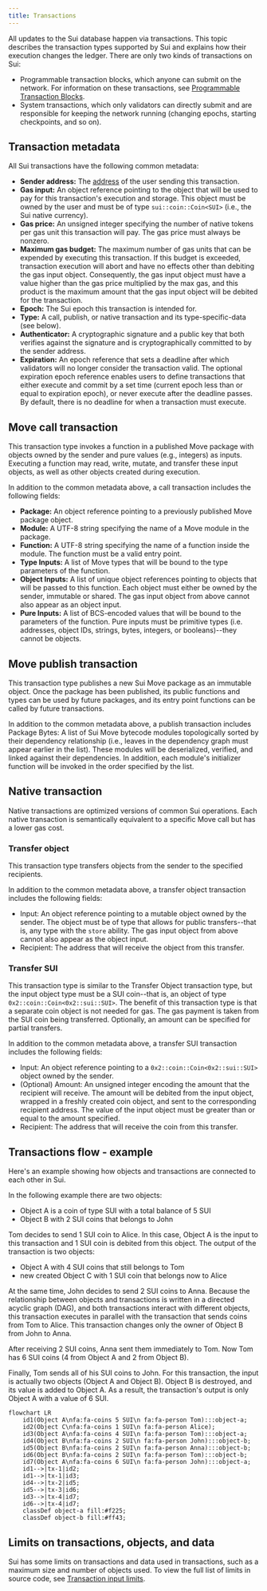 ```yaml
---
title: Transactions
---
```


All updates to the Sui database happen via transactions. This topic describes the transaction types supported by Sui and explains how their execution changes the ledger.  There are only two kinds of transactions on Sui:

- Programmable transaction blocks, which anyone can submit on the network.  For information on these transactions, see [Programmable Transaction Blocks](./transactions/prog-txn-blocks.mdx).
- System transactions, which only validators can directly submit and are responsible for keeping the network running (changing epochs, starting checkpoints, and so on).

## Transaction metadata

All Sui transactions have the following common metadata:

- **Sender address:** The [address](guides/developer/getting-started/get-address.mdx) of the user sending this transaction.
- **Gas input:** An object reference pointing to the object that will be used to pay for this transaction's execution and storage. This object must be owned by the user and must be of type `sui::coin::Coin<SUI>` (i.e., the Sui native currency).
- **Gas price:** An unsigned integer specifying the number of native tokens per gas unit this transaction will pay. The gas price must always be nonzero.
- **Maximum gas budget:** The maximum number of gas units that can be expended by executing this transaction. If this budget is exceeded, transaction execution will abort and have no effects other than debiting the gas input object. Consequently, the gas input object must have a value higher than the gas price multiplied by the max gas, and this product is the maximum amount that the gas input object will be debited for the transaction.
- **Epoch:** The Sui epoch this transaction is intended for.
- **Type:** A call, publish, or native transaction and its type-specific-data (see below).
- **Authenticator:** A cryptographic signature and a public key that both verifies against the signature and is cryptographically committed to by the sender address.
- **Expiration:** An epoch reference that sets a deadline after which validators will no longer consider the transaction valid. The optional expiration epoch reference enables users to define transactions that either execute and commit by a set time (current epoch less than or equal to expiration epoch), or never execute after the deadline passes. By default, there is no deadline for when a transaction must execute. 

## Move call transaction

This transaction type invokes a function in a published Move package with objects owned by the sender and pure values (e.g., integers) as inputs. Executing a function may read, write, mutate, and transfer these input objects, as well as other objects created during execution.

In addition to the common metadata above, a call transaction includes the following fields:
- **Package:** An object reference pointing to a previously published Move package object.
- **Module:** A UTF-8 string specifying the name of a Move module in the package.
- **Function:** A UTF-8 string specifying the name of a function inside the module. The function must be a valid entry point.
- **Type Inputs:** A list of Move types that will be bound to the type parameters of the function.
- **Object Inputs:** A list of unique object references pointing to objects that will be passed to this function. Each object must either be owned by the sender, immutable or shared. The gas input object from above cannot also appear as an object input.
- **Pure Inputs:** A list of BCS-encoded values that will be bound to the parameters of the function. Pure inputs must be primitive types (i.e. addresses, object IDs, strings, bytes, integers, or booleans)--they cannot be objects.

## Move publish transaction

This transaction type publishes a new Sui Move package as an immutable object. Once the package has been published, its public functions and types can be used by future packages, and its entry point functions can be called by future transactions.

In addition to the common metadata above, a publish transaction includes Package Bytes: A list of Sui Move bytecode modules topologically sorted by their dependency relationship (i.e., leaves in the dependency graph must appear earlier in the list). These modules will be deserialized, verified, and linked against their dependencies. In addition, each module's initializer function will be invoked in the order specified by the list.

## Native transaction

Native transactions are optimized versions of common Sui operations. Each native transaction is semantically equivalent to a specific Move call but has a lower gas cost.

### Transfer object

This transaction type transfers objects from the sender to the specified recipients.

In addition to the common metadata above, a transfer object transaction includes the following fields:
- Input: An object reference pointing to a mutable object owned by the sender. The object must be of type that allows for public transfers--that is, any type with the `store` ability. The gas input object from above cannot also appear as the object input.
- Recipient: The address that will receive the object from this transfer.

### Transfer SUI

This transaction type is similar to the Transfer Object transaction type, but the input object type must be a SUI coin--that is, an object of type `0x2::coin::Coin<0x2::sui::SUI>`. The benefit of this transaction type is that a separate coin object is not needed for gas. The gas payment is taken from the SUI coin being transferred.
Optionally, an amount can be specified for partial transfers.

In addition to the common metadata above, a transfer SUI transaction includes the following fields:
- Input: An object reference pointing to a `0x2::coin::Coin<0x2::sui::SUI>` object owned by the sender.
- (Optional) Amount: An unsigned integer encoding the amount that the recipient will receive. The amount will be debited from the input object, wrapped in a freshly created coin object, and sent to the corresponding recipient address. The value of the input object must be greater than or equal to the amount specified.
- Recipient: The address that will receive the coin from this transfer.

## Transactions flow - example

Here's an example showing how objects and transactions are connected to each other in Sui.

In the following example there are two objects:
- Object A is a coin of type SUI with a total balance of 5 SUI
- Object B with 2 SUI coins that belongs to John

Tom decides to send 1 SUI coin to Alice. In this case, Object A is the input to this transaction and 1 SUI coin is debited from this object. The output of the transaction is two objects: 
- Object A with 4 SUI coins that still belongs to Tom
- new created Object C with 1 SUI coin that belongs now to Alice

At the same time, John decides to send 2 SUI coins to Anna. Because the relationship between objects and transactions is written in a directed acyclic graph (DAG), and both transactions interact with different objects, this transaction executes in parallel with the transaction that sends coins from Tom to Alice. This transaction changes only the owner of Object B from John to Anna.

After receiving 2 SUI coins, Anna sent them immediately to Tom. Now Tom has 6 SUI coins (4 from Object A and 2 from Object B).

Finally, Tom sends all of his SUI coins to John. For this transaction, the input is actually two objects (Object A and Object B). Object B is destroyed, and its value is added to Object A. As a result, the transaction's output is only Object A with a value of 6 SUI.

```mermaid
flowchart LR
    id1(Object A\nfa:fa-coins 5 SUI\n fa:fa-person Tom):::object-a;
    id2(Object C\nfa:fa-coins 1 SUI\n fa:fa-person Alice);
    id3(Object A\nfa:fa-coins 4 SUI\n fa:fa-person Tom):::object-a;
    id4(Object B\nfa:fa-coins 2 SUI\n fa:fa-person John):::object-b;
    id5(Object B\nfa:fa-coins 2 SUI\n fa:fa-person Anna):::object-b;
    id6(Object B\nfa:fa-coins 2 SUI\n fa:fa-person Tom):::object-b;
    id7(Object A\nfa:fa-coins 6 SUI\n fa:fa-person John):::object-a;
    id1-->|tx-1|id2;
    id1-->|tx-1|id3;
    id4-->|tx-2|id5;
    id5-->|tx-3|id6;
    id3-->|tx-4|id7;
    id6-->|tx-4|id7;
    classDef object-a fill:#f225;
    classDef object-b fill:#ff43;
```

## Limits on transactions, objects, and data

Sui has some limits on transactions and data used in transactions, such as a maximum size and number of objects used. To view the full list of limits in source code, see [Transaction input limits](https://github.com/MystenLabs/sui/blob/main/crates/sui-protocol-config/src/lib.rs#L154).


